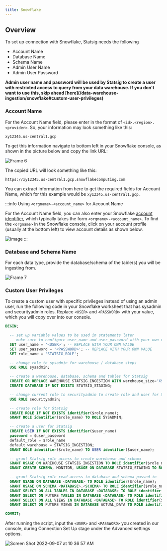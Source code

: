 ```yaml
---
title: Snowflake
---
```


## Overview

To set up connection with Snowflake, Statsig needs the following

- Account Name
- Database Name
- Schema Name
- Admin User Name
- Admin User Password

<b>
Admin user name and password will be used by Statsig to create a user with restricted access to query from your data warehouse. If you don't want to use this, skip ahead [here](/data-warehouse-ingestion/snowflake#custom-user-privileges)
</b>

### Account Name

For the Account Name field, please enter in the format of `<id>.<region>.<provider>`. So, your information may look something like this:

`xy12345.us-central1.gcp`

To get this information navigate to bottom left in your Snowflake console, as shown in the picture below and copy the link URL:

![Frame 6](https://user-images.githubusercontent.com/108023879/187517221-4bb3dce3-8b8f-4f30-b4d4-fd12e5249722.png)

The copied URL will look something like this:

`https://xy12345.us-central1.gcp.snowflakecomputing.com`

You can extract information from here to get the required fields for Account Name, which for this example would be `xy12345.us-central1.gcp`.

:::info Using `<orgname>-<account_name>` for Account Name

For the Account Name field, you can also enter your Snowflake [account identifier](https://docs.snowflake.com/en/user-guide/admin-account-identifier.html#format-1-preferred-account-name-in-your-organization), which typically takes the form `<orgname>-<account_name>`. To find the `<orgname>` in the Snowflake console, click on your account profile (usually at the bottom left) to view account details as shown below. 

![image](https://user-images.githubusercontent.com/1315028/195217037-ad630f37-a8fe-4b61-823f-ce0e8c984ed0.png)
:::

### Database and Schema Name

For each data type, provide the database/schema of the table(s) you will be ingesting from.

![Frame 7](https://user-images.githubusercontent.com/108023879/187517225-017b4626-eaea-443b-a042-59fd474ae657.png)

### Custom User Privileges

To create a custom user with specific privileges instead of using an admin user, run the following code in your Snowflake worksheet that has sysadmin and securityadmin roles.
Replace `<USER>` and `<PASSWORD>` with your value, which you will copy over into our console.

```sql
BEGIN;

  -- set up variable values to be used in statements later
  -- make sure to configure user_name and user_password with your own values
  SET user_name = '<USER>'; -- REPLACE WITH YOUR OWN VALUE
  SET user_password = '<PASSWORD>'; -- REPLACE WITH YOUR OWN VALUE
  SET role_name = 'STATSIG_ROLE';

  -- change role to sysadmin for warehouse / database steps
  USE ROLE sysadmin;

  -- create a warehouse, database, schema and tables for Statsig
  CREATE OR REPLACE WAREHOUSE STATSIG_INGESTION WITH warehouse_size='XSMALL';
  CREATE DATABASE IF NOT EXISTS STATSIG_STAGING;

  -- change current role to securityadmin to create role and user for Statsig's access
  USE ROLE securityadmin;

  -- create role for Statsig
  CREATE ROLE IF NOT EXISTS identifier($role_name);
  GRANT ROLE identifier($role_name) TO ROLE SYSADMIN;

  -- create a user for Statsig
  CREATE USER IF NOT EXISTS identifier($user_name)
  password = $user_password
  default_role = $role_name
  default_warehouse = STATSIG_INGESTION;
  GRANT ROLE identifier($role_name) TO USER identifier($user_name);

  -- grant Statsig role access to create warehouse and schema
  GRANT USAGE ON WAREHOUSE STATSIG_INGESTION TO ROLE identifier($role_name);
  GRANT CREATE SCHEMA, MONITOR, USAGE ON DATABASE STATSIG_STAGING TO ROLE identifier($role_name);

  -- grant Statsig role read access to database and schema passed in
  GRANT USAGE ON DATABASE <DATABASE> TO ROLE identifier($role_name);
  GRANT USAGE ON SCHEMA <DATABASE>.<SCHEMA> TO ROLE identifier($role_name);
  GRANT SELECT ON ALL TABLES IN DATABASE <DATABASE> TO ROLE identifier($role_name);
  GRANT SELECT ON FUTURE TABLES IN DATABASE <DATABASE> TO ROLE identifier($role_name);
  GRANT SELECT ON ALL VIEWS IN DATABASE <DATABASE> TO ROLE identifier($role_name);
  GRANT SELECT ON FUTURE VIEWS IN DATABASE ACTUAL_DATA TO ROLE identifier($role_name);

COMMIT;
```

After running the script, input the `<USER>` and `<PASSWORD>` you created in our console, during Connection Set Up stage under the Advanced settings options.

![Screen Shot 2022-09-07 at 10 36 57 AM](https://user-images.githubusercontent.com/108023879/188943178-6b541962-62da-4529-b5af-ff59b20b7a8d.png)
